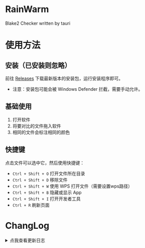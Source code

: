 # RainWarm

Blake2 Checker written by tauri

# 使用方法

## 安装（已安装则忽略）

前往 [Releases](https://github.com/initialencounter/RainWarm/releases/latest) 下载最新版本的安装包，运行安装程序即可。

- 注意：安装包可能会被 Windows Defender 拦截，需要手动允许。

## 基础使用

1. 打开软件
2. 将要对比的文件拖入软件
3. 相同的文件会标注相同的颜色

## 快捷键

点击文件可以选中它，然后使用快捷键：

- `Ctrl + Shift + O` 打开文件所在目录
- `Ctrl + Shift + D` 移除文件
- `Ctrl + Shift + W` 使用 WPS 打开文件（需要设置wps路径）
- `Ctrl + Shift + B` 隐藏或显示 App
- `Ctrl + Shift + I` 打开开发者工具
- `Ctrl + R` 刷新页面


# ChangLog
<details>
<summary>点我查看更新日志</summary>

- v0.2.3
  - 
  - 升级 `tauri` 到 `v2.0.0-rc`

- v0.2.2
  - 
  - 桌面端使用 `el-table`
  - 引入快捷键

- v0.2.1
  - 
  - 修复
    - Windows10 窗口置顶
  - 优化
    - 文件显示

- v0.2.0
  -
  - 迁移到 v2
  - 重构
    - 桌面段使用 blake2 代替 md5
    - 多线程计算 blake2

- v0.1.0
  -
    - 透明背景

- v0.0.9
  - 
    - use element-plus
    - 去除边框

- v0.0.8
  - 
    - 使用 dialog API
    - 优化布局

- v0.0.7
  - 
    - 窗口置于桌面顶层

- v0.0.6
  - 
    - 新增移除文件按钮

- v0.0.5
  - 
    - 新增检查更新

- v0.0.4
  - 
    - 新增系统托盘(systemTray)

- v0.0.3
  - 
    - 使用 spark-md5 在前端计算 MD5

- v0.0.2
  - 
    - MD5 相同的文件会标注相同的颜色

- v0.0.1
  -
  - 能跑了

</details>